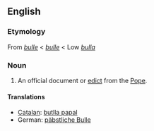==English==

===Etymology===
From {{etyl|enm}} ''[[bulle]]'' < {{etyl|fro}} ''[[bulle]]'' < Low {{etyl|la}} ''[[bulla]]''

===Noun===
{{en-noun}}

# An official document or [[edict]] from the [[Pope]].

====Translations====
* [[Catalan]]: [[butlla papal]]
* German: [[päbstliche Bulle]] {{f}}